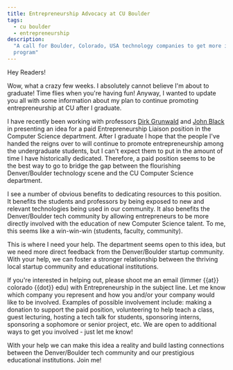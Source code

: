 ```yaml
---
title: Entrepreneurship Advocacy at CU Boulder
tags:
  - cu boulder
  - entrepreneurship
description:
  "A call for Boulder, Colorado, USA technology companies to get more involved with the CU Boulder Computer Science
  program"
---
```


Hey Readers!

Wow, what a crazy few weeks. I absolutely cannot believe I'm about to graduate! Time flies when you're having fun!
Anyway, I wanted to update you all with some information about my plan to continue promoting entrepreneurship at CU
after I graduate.

I have recently been working with professors [Dirk Grunwald](https://www.colorado.edu/cs/dirk-grunwald) and
[John Black](http://www.cs.colorado.edu/~jrblack/) in presenting an idea for a paid Entrepreneurship Liaison position in
the Computer Science department. After I graduate I hope that the people I've handed the reigns over to will continue to
promote entrepreneurship among the undergraduate students, but I can't expect them to put in the amount of time I have
historically dedicated. Therefore, a paid position seems to be the best way to go to bridge the gap between the
flourishing Denver/Boulder technology scene and the CU Computer Science department.

I see a number of obvious benefits to dedicating resources to this position. It benefits the students and professors by
being exposed to new and relevant technologies being used in our community. It also benefits the Denver/Boulder tech
community by allowing entrepreneurs to be more directly involved with the education of new Computer Science talent. To
me, this seems like a win-win-win (students, faculty, community).

This is where I need your help. The department seems open to this idea, but we need more direct feedback from the
Denver/Boulder startup community. With your help, we can foster a stronger relationship between the thriving local
startup community and educational institutions.

If you're interested in helping out, please shoot me an email (limmer {{at}} colorado {{dot}} edu) with Entrepreneurship
in the subject line. Let me know which company you represent and how you and/or your company would like to be involved.
Examples of possible involvement include: making a donation to support the paid position, volunteering to help teach a
class, guest lecturing, hosting a tech talk for students, sponsoring interns, sponsoring a sophomore or senior project,
etc. We are open to additional ways to get you involved - just let me know!

With your help we can make this idea a reality and build lasting connections between the Denver/Boulder tech community
and our prestigious educational institutions. Join me!
